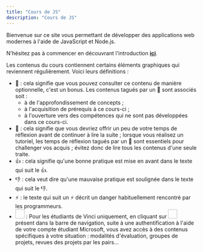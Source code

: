 ```yaml
---
title: "Cours de JS"
description: "Cours de JS"
---
```


Bienvenue sur ce site vous permettant de développer des applications web modernes à l'aide de JavaScript et Node.js.

N'hésitez pas à commencer en découvrant l'introduction [**ici**](/intro).

Les contenus du cours contiennent certains éléments graphiques qui reviennent régulièrement. Voici leurs définitions :
- 🍬 : cela signifie que vous pouvez consulter ce contenu de manière optionnelle, c'est un bonus. Les contenus tagués par un 🍬 sont associés soit :
    - à de l'approfondissement de concepts ;
    - à l'acquisition de prérequis à ce cours-ci ;
    - à l'ouverture vers des compétences qui ne sont pas développées dans ce cours-ci.
- 💭 : cela signifie que vous devriez offrir un peu de votre temps de réflexion avant de continuer à lire la suite ; lorsque vous réalisez un tutoriel, les temps de réflexion tagués par un 💭 sont essentiels pour challenger vos acquis ; évitez donc de lire tous les contenus d'une seule traite.
- 👍 : cela signifie qu'une bonne pratique est mise en avant dans le texte qui suit le 👍.
- 👎 : cela veut dire qu'une mauvaise pratique est soulignée dans le texte qui suit le 👎.
- ⚡ : le texte qui suit un ⚡ décrit un danger habituellement rencontré par les programmeurs.
- <Image name="logo_vinci.png" width="24px" height="24px" display="inline-block" /> : Pour les étudiants de Vinci uniquement, en cliquant sur <Image name="logo_vinci.png" width="24px" height="24px" display="inline-block" /> présent dans la barre de navigation, suite à une authentification à l'aide de votre compte étudiant Microsoft, vous avez accès à des contenus spécifiques à votre situation : modalités d'évaluation, groupes de projets, revues des projets par les pairs...
    